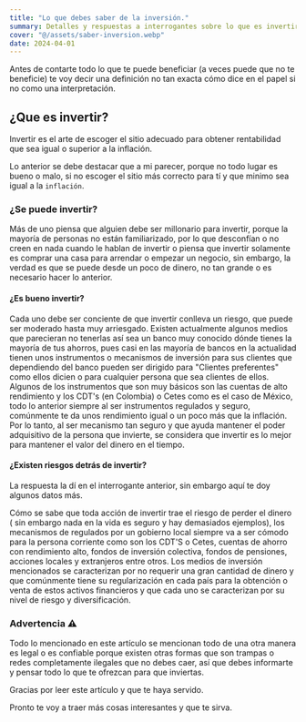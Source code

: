 ```yaml
---
title: "Lo que debes saber de la inversión."
summary: Detalles y respuestas a interrogantes sobre lo que es invertir.
cover: "@/assets/saber-inversion.webp"
date: 2024-04-01
---
```


Antes de contarte todo lo que te puede beneficiar (a veces puede que no te beneficie) te voy decir una definición
no tan exacta cómo dice en el papel si no como una interpretación.

## ¿Que es invertir?

Invertir es el arte de escoger el sitio adecuado para obtener rentabilidad que sea igual o superior a la inflación.

Lo anterior se debe destacar que a mi parecer, porque no todo lugar es bueno o malo, si no escoger el sitio más correcto para tí
y que minimo sea igual a la `inflación`.

### ¿Se puede invertir?

Más de uno piensa que alguien debe ser millonario para invertir, porque la mayoría de personas no están familiarizado,
por lo que desconfían o no creen en nada cuando le hablan de invertir o piensa que invertir solamente es comprar
una casa para arrendar o empezar un negocio, sin embargo, la verdad es que se puede desde un poco de dinero, no
tan grande o es necesario hacer lo anterior.

#### ¿Es bueno invertir?

Cada uno debe ser conciente de que invertir conlleva un riesgo, que puede ser moderado hasta muy arriesgado.
Existen actualmente algunos medios que parecieran no tenerlas así sea un banco muy conocido dónde tienes la mayoría
de tus ahorros, pues casi en las mayoría de bancos en la actualidad tienen unos instrumentos o mecanismos de
inversión para sus clientes que dependiendo del banco pueden ser dirigido para "Clientes preferentes" como ellos
dicien o para cualquier persona que sea clientes de ellos. Algunos de los instrumentos que son muy básicos son las
cuentas de alto rendimiento y los CDT's (en Colombia) o Cetes como es el caso de México, todo lo anterior siempre
al ser instrumentos regulados y seguro, comúnmente te da unos rendimiento igual o un poco más que la inflación.
Por lo tanto, al ser mecanismo tan seguro y que ayuda mantener el poder adquisitivo de la persona que invierte,
se considera que invertir es lo mejor para mantener el valor del dinero en el tiempo.

#### ¿Existen riesgos detrás de invertir?

La respuesta la dí en el interrogante anterior, sin embargo aquí te doy algunos datos más.

Cómo se sabe que toda acción de invertir trae el riesgo de perder el dinero ( sin embargo nada en la vida es seguro
y hay demasiados ejemplos), los mecanismos de regulados por un gobierno local siempre va a ser cómodo para la
persona corriente como son los CDT'S o Cetes, cuentas de ahorro con rendimiento alto, fondos de inversión colectiva,
fondos de pensiones, acciones locales y extranjeros entre otros. Los medios de inversión mencionados se caracterizan
por no requerir una gran cantidad de dinero y que comúnmente tiene su regularización en cada país para la
obtención o venta de estos activos financieros y que cada uno se caracterizan por su nivel de riesgo y
diversificación.

### Advertencia ⚠️

Todo lo mencionado en este artículo se mencionan todo de una otra manera es legal o es
confiable porque existen otras formas que son trampas o redes completamente ilegales que no debes caer, así que debes
informarte y pensar todo lo que te ofrezcan para que inviertas.

Gracias por leer este artículo y que te haya servido.

Pronto te voy a traer más cosas interesantes y que te sirva.
